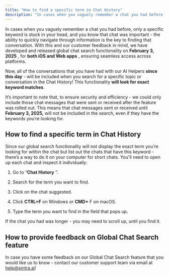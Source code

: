```yaml
---
title: "How to find a specific term in Chat History"
description: "In cases when you vaguely remember a chat you had before, only a specific keyword is stuck in your head, and you know that chat was important - the ability t..."
---
```


In cases when you vaguely remember a chat you had before, only a specific keyword is stuck in your head, and you know that chat was important - the ability to quickly navigate through information is the key to finding that conversation. With this and our customer feedback in mind, we have developed and released global chat search functionality on **February 3, 2025** , for **both iOS and Web apps** , ensuring seamless access across platforms.

Now, all of the conversations that you have had with our AI Helpers **since this day** \- will be included when you search for a specific topic or conversation in the Chat History! This functionality **will look for exact keyword matches**.

It’s important to note that, to ensure security and efficiency - we could only include those chat messages that were sent or received after the feature was rolled out. This means that chat messages sent or received until **February 3, 2025,** will not be included in the search, even if they have the keywords you’re looking for. 

## How to find a specific term in Chat History

Since our global search functionality will not display the exact term you’re looking for within the chat but list out the chats that have this keyword - there’s a way to do it on your computer for short chats. You'll need to open up each chat and inspect it individually:

  1. Go to “**Chat History** ”.

  2. Search for the term you want to find.

  3. Click on the chat suggested.

  4. Click **CTRL+F** on Windows or **CMD+** F on macOS.

  5. Type the term you want to find in the field that pops up.




If the chat you had was longer - you may need to scroll up, until you find it.

## How to provide feedback on Global Chat Search feature

In case you have some feedback on our Global Chat Search feature that you would like us to know - contact our customer support team via email at [help@sintra.ai](mailto:help@sintra.ai)!